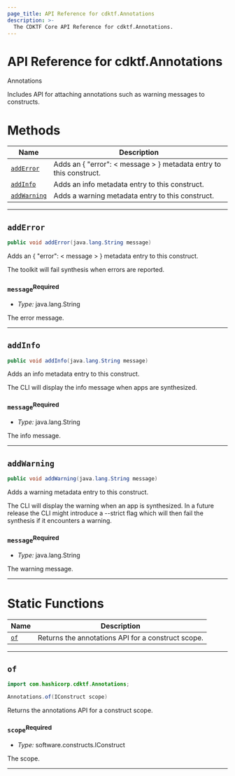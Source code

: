 ```yaml
---
page_title: API Reference for cdktf.Annotations
description: >-
  The CDKTF Core API Reference for cdktf.Annotations.
---
```


<!-- This file is generated through yarn generate-docs -->

# API Reference for cdktf.Annotations

   Annotations <a name="Annotations" id="cdktf.Annotations"></a>
  
  Includes API for attaching annotations such as warning messages to constructs.
  
  # Methods <a name="Methods" id="Methods"></a>
  
  | **Name** | **Description** |
  | --- | --- |
  | <code><a href="#cdktf.Annotations.addError">addError</a></code> | Adds an { "error": < message > } metadata entry to this construct. |
  | <code><a href="#cdktf.Annotations.addInfo">addInfo</a></code> | Adds an info metadata entry to this construct. |
  | <code><a href="#cdktf.Annotations.addWarning">addWarning</a></code> | Adds a warning metadata entry to this construct. |
  
  ---
  
  ## `addError` <a name="addError" id="cdktf.Annotations.addError"></a>
  
  ```java
  public void addError(java.lang.String message)
  ```
  
  Adds an { "error": < message > } metadata entry to this construct.
  
  The toolkit will fail synthesis when errors are reported.
  
  ### `message`<sup>Required</sup> <a name="message" id="cdktf.Annotations.addError.parameter.message"></a>
  
  - *Type:* java.lang.String
  
  The error message.
  
  ---
  
  ## `addInfo` <a name="addInfo" id="cdktf.Annotations.addInfo"></a>
  
  ```java
  public void addInfo(java.lang.String message)
  ```
  
  Adds an info metadata entry to this construct.
  
  The CLI will display the info message when apps are synthesized.
  
  ### `message`<sup>Required</sup> <a name="message" id="cdktf.Annotations.addInfo.parameter.message"></a>
  
  - *Type:* java.lang.String
  
  The info message.
  
  ---
  
  ## `addWarning` <a name="addWarning" id="cdktf.Annotations.addWarning"></a>
  
  ```java
  public void addWarning(java.lang.String message)
  ```
  
  Adds a warning metadata entry to this construct.
  
  The CLI will display the warning when an app is synthesized.
  In a future release the CLI might introduce a --strict flag which
  will then fail the synthesis if it encounters a warning.
  
  ### `message`<sup>Required</sup> <a name="message" id="cdktf.Annotations.addWarning.parameter.message"></a>
  
  - *Type:* java.lang.String
  
  The warning message.
  
  ---
  
  # Static Functions <a name="Static Functions" id="Static Functions"></a>
  
  | **Name** | **Description** |
  | --- | --- |
  | <code><a href="#cdktf.Annotations.of">of</a></code> | Returns the annotations API for a construct scope. |
  
  ---
  
  ## `of` <a name="of" id="cdktf.Annotations.of"></a>
  
  ```java
  import com.hashicorp.cdktf.Annotations;
  
  Annotations.of(IConstruct scope)
  ```
  
  Returns the annotations API for a construct scope.
  
  ### `scope`<sup>Required</sup> <a name="scope" id="cdktf.Annotations.of.parameter.scope"></a>
  
  - *Type:* software.constructs.IConstruct
  
  The scope.
  
  ---
  
  
  
